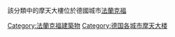 該分類中的摩天大樓位於德國城市[[法蘭克福|法蘭克福]]
{{Commons cat|Skyscrapers in Frankfurt am Main}}

[[Category:法蘭克福建築物|Category:法蘭克福建築物]]
[[Category:德国各城市摩天大楼|Category:德国各城市摩天大楼]]